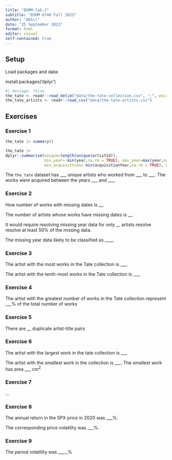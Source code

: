 ```yaml
---
title: "BSMM-lab-2"
subtitle: "BSMM 8740 Fall 2023"
author: "Akhil"
date: "25 September 2023"
format: html
editor: visual
self-contained: true
---
```


## Setup

Load packages and data:

install.packages('dplyr')

```r
#| message: false
the_tate <- readr::read_delim("data/the-tate-collection.csv", ";", escape_double = FALSE, trim_ws = TRUE)
the_tate_artists <- readr::read_csv("data/the-tate-artists.csv")
```

## Exercises

### Exercise 1

```r
the_tate |> summary()
```

```r

the_tate |>
dplyr::summarise(unique=length(unique(artistId)),
                 min_year= min(year,na.rm = TRUE), max_year=max(year,na.rm = TRUE),
                 min_acquisittion= min(acquisitionYear,na.rm = TRUE), max_acqueisiton=max(acquisitionYear,na.rm=TRUE))
```

The `the_tate` dataset has \_\_\_ unique artists who worked from \_\_\_ to \_\_\_. The works were acquired between the years \_\_\_ and \_\_\_.

### Exercise 2

How number of works with missing dates is \_\_.

The number of artists whose works have missing dates is \_\_.

It would require resolving missing year data for only \_\_ artists resolve resolve at least 50% of the missing data.

The missing year data likely to be classified as \_\_\_\_.

### Exercise 3

The artist with the most works in the Tate collection is \_\_\_.

The artist with the tenth-most works in the Tate collection is \_\_\_.

### Exercise 4

The artist with the greatest number of works in the Tate collection represent \_\_\_% of the total number of works

### Exercise 5

There are \_\_ duplicate artist-title pairs

### Exercise 6

The artist with the largest work in the tate collection is \_\_\_

The artist with the smallest work in the collection is \_\_\_. The smallest work has area \_\_\_ $\text{cm}^2$

### Exercise 7

...

### Exercise 8

The annual return in the SPX price in 2020 was \_\_\_%.

The corresponding price volatility was \_\_\_%.

### Exercise 9

The period volatility was \_\_\_.\_%

### 
